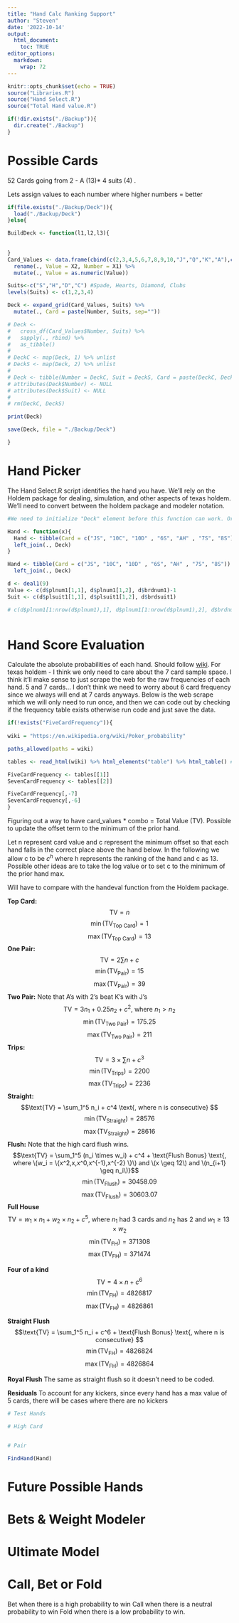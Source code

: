 ```yaml
---
title: "Hand Calc Ranking Support"
author: "Steven"
date: '2022-10-14'
output: 
  html_document:
    toc: TRUE
editor_options: 
  markdown: 
    wrap: 72
---
```


```r
knitr::opts_chunk$set(echo = TRUE)
source("Libraries.R")
source("Hand Select.R")
source("Total Hand value.R")

if(!dir.exists("./Backup")){
  dir.create("./Backup")
}
```

# Possible Cards

52 Cards going from 2 - A (13)\* 4 suits (4) .

Lets assign values to each number where higher numbers = better

```r
if(file.exists("./Backup/Deck")){
  load("./Backup/Deck")
}else{

BuildDeck <- function(l1,l2,l3){
  
  
}
Card_Values <- data.frame(cbind(c(2,3,4,5,6,7,8,9,10,"J","Q","K","A"),c(1:13))) %>% 
  rename(., Value = X2, Number = X1) %>% 
  mutate(., Value = as.numeric(Value))

Suits<-c("S","H","D","C") #Spade, Hearts, Diamond, Clubs
levels(Suits) <- c(1,2,3,4)

Deck <- expand_grid(Card_Values, Suits) %>% 
  mutate(., Card = paste(Number, Suits, sep=""))

# Deck <-
#   cross_df(Card_Values$Number, Suits) %>% 
#   sapply(., rbind) %>%  
#   as_tibble()
# 
# DeckC <- map(Deck, 1) %>% unlist
# DeckS <- map(Deck, 2) %>% unlist
# 
# Deck <- tibble(Number = DeckC, Suit = DeckS, Card = paste(DeckC, DeckS, sep = ""))  %>% left_join(., Card_Values, by = c("Number" = "Number"))
# attributes(Deck$Number) <- NULL
# attributes(Deck$Suit) <- NULL
# 
# rm(DeckC, DeckS)

print(Deck)

save(Deck, file = "./Backup/Deck")

}

```

# Hand Picker

The Hand Select.R script identifies the hand you have. We'll rely on the Holdem package
for dealing, simulation, and other aspects of texas holdem. We'll need
to convert between the holdem package and modeler notation. 

```r
#We need to initialize "Deck" element before this function can work. Or should we have Deck be an existing object that is created in the function?

Hand <- function(x){
  Hand <- tibble(Card = c("JS", "10C", "10D" , "6S", "AH" , "7S", "8S")) %>%
  left_join(., Deck)
}

Hand <- tibble(Card = c("JS", "10C", "10D" , "6S", "AH" , "7S", "8S")) %>%
  left_join(., Deck)

d <- deal1(9)
Value <- c(d$plnum1[1,1], d$plnum1[1,2], d$brdnum1)-1
Suit <- c(d$plsuit1[1,1], d$plsuit1[1,2], d$brdsuit1)

# c(d$plnum1[1:nrow(d$plnum1),1], d$plnum1[1:nrow(d$plnum1),2], d$brdnum1)
 

```

# Hand Score Evaluation

Calculate the absolute probabilities of each hand. Should follow
[wiki](https://en.wikipedia.org/wiki/Poker_probability). For texas
holdem - I think we only need to care about the 7 card sample space. I
think it'll make sense to just scrape the web for the raw frequencies of
each hand. 5 and 7 cards... I don't think we need to worry about 6 card
frequency since we always will end at 7 cards anyways. Below is the web
scrape which we will only need to run once, and then we can code out by
checking if the frequency table exists otherwise run code and just save
the data.

```r

if(!exists("FiveCardFrequency")){
  
wiki = "https://en.wikipedia.org/wiki/Poker_probability"

paths_allowed(paths = wiki)

tables <- read_html(wiki) %>% html_elements("table") %>% html_table() # Might need to find where the table are if they move

FiveCardFrequency <- tables[[1]]
SevenCardFrequency <- tables[[2]]

FiveCardFrequency[,-7]
SevenCardFrequency[,-6]
}


```


Figuring out a way to have card_values \* combo = Total Value (TV).
Possible to update the offset term to the minimum of the prior hand.

Let n represent card value and c represent the minimum offset so that
each hand falls in the correct place above the hand below. In the
following we allow c to be $c^h$ where h represents the ranking of the
hand and c as 13. Possible other ideas are to take the log value or to
set c to the minimum of the prior hand max.

Will have to compare with the handeval function from the Holdem package.

**Top Card:** $$\text{TV} = n$$ $$\min (\text{TV}_\text{Top Card}) = 1$$
$$\max (\text{TV}_\text{Top Card}) = 13$$ **One Pair:**
$$\text{TV} =  2 \sum n + c$$ $$\min (\text{TV}_\text{Pair}) = 15$$
$$\max (\text{TV}_\text{Pair}) = 39$$ **Two Pair:** Note that A's with
2's beat K's with J's
$$\text{TV} = 3n_1 +0.25n_2 + c^2 \text{, where } n_1 > n_2$$
$$\min (\text{TV}_\text{Two Pair}) = 175.25$$
$$\max (\text{TV}_\text{Two Pair}) = 211$$ **Trips:**
$$\text{TV} = 3 \times \sum n + c^3$$
$$\min (\text{TV}_\text{Trips}) = 2200$$
$$\max (\text{TV}_\text{Trips}) = 2236$$ **Straight:**
$$\text{TV} = \sum_1^5 n_i + c^4 \text{, where n is consecutive} $$
$$\min (\text{TV}_\text{Straight}) = 28576$$
$$\max (\text{TV}_\text{Straight}) = 28616$$ **Flush:** Note that the
high card flush wins.
$$\text{TV} = \sum_1^5 (n_i \times w_i) + c^4 + \text{Flush Bonus} \text{, where \(w_i = \{x^2,x,x^0,x^{-1},x^{-2} \}\) and \(x \geq 12\) and \(n_{i+1} \geq n_i\)}$$
$$\min (\text{TV}_\text{Flush}) = 30458.09$$
$$\max (\text{TV}_\text{Flush}) = 30603.07$$ **Full House**
$$\text{TV} = w_1 \times n_1 + w_2 \times n_2 + c^5  \text{, where \(n_1\) had 3 cards and \(n_2\) has 2 and \(w_1 \geq 13 \times w_2\) }$$
$$\min (\text{TV}_\text{FH}) = 371308$$
$$\max (\text{TV}_\text{FH}) = 371474$$

**Four of a kind** $$\text{TV} = 4 \times n + c^6$$
$$\min (\text{TV}_\text{FH}) = 4826817$$
$$\max (\text{TV}_\text{FH}) = 4826861$$

**Straight Flush**
$$\text{TV} = \sum_1^5 n_i + c^6  + \text{Flush Bonus} \text{, where n is consecutive} $$
$$\min (\text{TV}_\text{FH}) = 4826824$$
$$\max (\text{TV}_\text{FH}) = 4826864$$

**Royal Flush** The same as straight flush so it doesn't need to be
coded.

**Residuals** To account for any kickers, since every hand has a max
value of 5 cards, there will be cases where there are no kickers

```r



# Test Hands

# High Card


# Pair

FindHand(Hand)

```

# Future Possible Hands

# Bets & Weight Modeler

# Ultimate Model

# Call, Bet or Fold

Bet when there is a high probability to win
Call when there is a neutral probability to win
Fold when there is a low probability to win.
